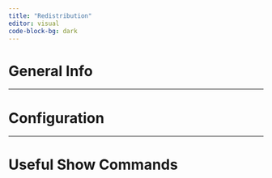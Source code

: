 ```yaml
---
title: "Redistribution"
editor: visual
code-block-bg: dark
---
```


# General Info

---

# Configuration

---

# Useful Show Commands
